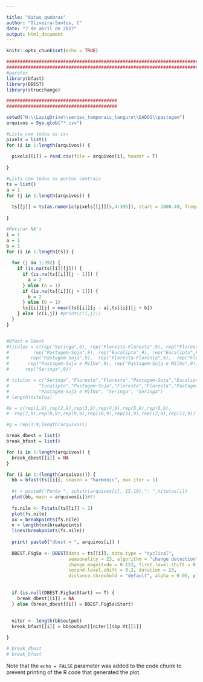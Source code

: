 ---

title: "datas_quebras"
author: "Oliveira-Santos, C"
date: "7 de abril de 2017"
output: html_document
---

```{r setup, include=FALSE}
knitr::opts_chunk$set(echo = TRUE)
```

```{r pressure, echo=FALSE, fig.align='center', fig.width=15, fig.height=7, message=FALSE, warning=FALSE}
#################################################################################
#################################################################################
#pacotes
library(bfast)
library(DBEST)
library(strucchange)

#########################################
#########################################

setwd("H:\\LapigDrive\\series_temporais_tanguro\\DADOS\\pastagem")
arquivos = Sys.glob("*.csv")

#Lista com todos os csv
pixels = list()
for (i in 1:length(arquivos)) {
  
  pixels[[i]] = read.csv(file = arquivos[i], header = T)
  
} 

#Lista com todos os pontos centrais
ts = list()
a = 1
for (j in 1:length(arquivos)) {
  
  ts[[j]] = ts(as.numeric(pixels[[j]][5,4:395]), start = 2000.49, frequency = 23)
  
} 

#Retirar NA's
i = 1
a = 1
b = 1
for (i in 1:length(ts)) {
  
  for (j in 1:392) {
    if (is.na(ts[[i]][j])) {
      if (is.na(ts[[i]][j - 1])) {
        a = 2
      } else (a = 1)
      if (is.na(ts[[i]][j + 1])) {
        b = 2
      } else (b = 1)
      ts[[i]][j] = mean(ts[[i]][j - a],ts[[i]][j + b])
    } else (c(i,j)) #print(c(i,j)))
  } 
} 


#Bfast e Dbest
#titulos = c(rep("Seringa",9), rep("Floresta-Floresta",9), rep("Floresta-Floresta",9), 
#         rep("Pastagem-Soja",9), rep("Eucalipto",9), rep("Eucalipto",9), 
#        rep("Pastagem-Soja",9),  rep("Floresta-Floresta",9),  rep("Floresta-Floresta",9), 
#       rep("Pastagem-Soja e Milho",9), rep("Pastagem-Soja e Milho",9), rep("Seringa",9),
#      rep("Seringa",9))

# titulos = c("Seringa","Floresta","Floresta","Pastagem-Soja","Eucalipto",
#           "Eucalipto","Pastagem-Soja","Floresta","Floresta","Pastagem-Soja e Milho",
#           "Pastagem-Soja e Milho", "Seringa", "Seringa")
# length(titulos)

#k = c(rep(1,9),rep(2,9),rep(3,9),rep(4,9),rep(5,9),rep(6,9),
#  rep(7,9),rep(8,9),rep(9,9),rep(10,9),rep(11,9),rep(12,9),rep(13,9))

#g = rep(1:9,length(arquivos))

break_dbest = list()
break_bfast = list()

for (i in 1:length(arquivos)) {
  break_dbest[[i]] = NA
} 

for (i in 1:(length(arquivos))) {
  bb = bfast(ts[[i]], season = "harmonic", max.iter = 1)
  
  #t = paste0("Ponto ", substr(arquivos[i], 15,19),": ",titulos[i])
  plot(bb, main = arquivos[i])#t)
  
  fs.nile <- Fstats(ts[[i]] ~ 1)
  plot(fs.nile)
  xx = breakpoints(fs.nile)
  n = length(xx$breakpoints)
  lines(breakpoints(fs.nile))
  
  print( paste0("dbest = ", arquivos[i]) )
  
  DBEST.Fig5a <- DBEST(data = ts[[i]], data.type = "cyclical", 
                       seasonality = 23, algorithm = "change detection", 
                       change.magnitude = 0.123, first.level.shift = 0.1, 
                       second.level.shift = 0.2, duration = 23, 
                       distance.threshold = "default", alpha = 0.05, plot = "on")
  
  
  if (is.null(DBEST.Fig5a$Start) == T) {
    break_dbest[[i]] = NA
  } else (break_dbest[[i]] = DBEST.Fig5a$Start)
  
  
  niter <- length(bb$output)
  break_bfast[[i]] = bb$output[[niter]]$bp.Vt[[1]]

} 

# break_dbest
# break_bfast
```

Note that the `echo = FALSE` parameter was added to the code chunk to prevent printing of the R code that generated the plot.

